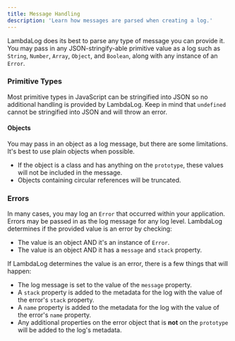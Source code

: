 ```yaml
---
title: Message Handling
description: 'Learn how messages are parsed when creating a log.'
---
```


LambdaLog does its best to parse any type of message you can provide it. You may pass in any JSON-stringify-able primitive value as a log such as `String`, `Number`, `Array`, `Object`, and `Boolean`, along with any instance of an `Error`.

### Primitive Types
Most primitive types in JavaScript can be stringified into JSON so no additional handling is provided by LambdaLog. Keep in mind that `undefined` cannot be stringified into JSON and will throw an error.

#### Objects
You may pass in an object as a log message, but there are some limitations. It's best to use plain objects when possible.

- If the object is a class and has anything on the `prototype`, these values will not be included in the message.
- Objects containing circular references will be truncated.


### Errors
In many cases, you may log an `Error` that occurred within your application. Errors may be passed in as the log message for any log level. LambdaLog determines if the provided value is an error by checking:

- The value is an object AND it's an instance of `Error`.
- The value is an object AND it has a `message` and `stack` property.

If LambdaLog determines the value is an error, there is a few things that will happen:

- The log message is set to the value of the `message` property.
- A `stack` property is added to the metadata for the log with the value of the error's `stack` property.
- A `name` property is added to the metadata for the log with the value of the error's `name` property.
- Any additional properties on the error object that is **not** on the `prototype` will be added to the log's metadata.

